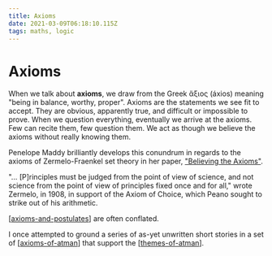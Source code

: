 ```yaml
---
title: Axioms
date: 2021-03-09T06:18:10.115Z
tags: maths, logic
---
```


# Axioms

When we talk about **axioms**, we draw from the Greek ἄξιος (áxios) meaning "being in balance, worthy, proper". Axioms are the statements we see fit to accept. They are obvious, apparently true, and difficult or impossible to prove. When we question everything, eventually we arrive at the axioms. Few can recite them, few question them. We act as though we believe the axioms without really knowing them.

Penelope Maddy brilliantly develops this conundrum in regards to the axioms of Zermelo-Fraenkel set theory in her paper, ["Believing the Axioms"](http://www.cs.umd.edu/~gasarch/BLOGPAPERS/belaxioms1.pdf).

"… \[P\]rinciples must be judged from the point of view of science, and not science from the point of view of principles fixed once and for all," wrote Zermelo, in 1908, in support of the Axiom of Choice, which Peano sought to strike out of his arithmetic.

[[axioms-and-postulates]] are often conflated.

I once attempted to ground a series of as-yet unwritten short stories in a set of [[axioms-of-atman]] that support the [[themes-of-atman]].

[//begin]: # 'Autogenerated link references for markdown compatibility'
[axioms-and-postulates]: CNXNS/axioms-and-postulates 'Axioms and Postulates'
[axioms-of-atman]: ../stories/atman/axioms-of-atman 'Axioms of Atman'
[themes-of-atman]: ../stories/atman/themes-of-atman 'Themes of Atman'
[//end]: # 'Autogenerated link references'
